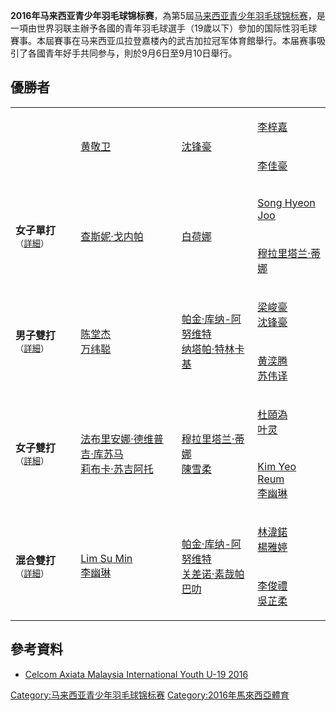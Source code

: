 {{noteTA|G1=Badminton}}
{{infobox badminton event
|name           = 2016年马来西亚青少年羽毛球锦标赛
|image          = 
|size           = 
|caption        = 
|dates          = 2016年12月6日－12月10日
|number_edition = 第5屆
|level          = 
|prize_money    =
|location       = {{MAS}}[[瓜拉登嘉楼|瓜拉登嘉楼]]
|venue          = 
|previous       = 2015年马来西亚青少年羽毛球锦标赛
|next           = 2017年马来西亚青少年羽毛球锦标赛
}}
'''2016年马来西亚青少年羽毛球锦标赛'''，為第5屆[[马来西亚青少年羽毛球锦标赛|马来西亚青少年羽毛球锦标赛]]，是一項由世界羽联主辦予各國的青年羽毛球選手（19歲以下）參加的国际性羽毛球賽事。本屆賽事在马来西亚瓜拉登嘉楼內的武吉加拉冠军体育館舉行。本届赛事吸引了各國青年好手共同参与，則於9月6日至9月10日舉行。

== 優勝者 ==
{| {{MedalistTable|type=項目|columns=1|labelwidth=100px|style=font-size:small;}}
|-
|rowspan=2|{{nowrap|'''男子單打'''<small>（[[#男子單打|詳細]]）</small>}}
|rowspan=2| {{flagicon|SIN}} [[黄敬卫|黄敬卫]]
|rowspan=2| {{flagicon|MAS}} [[沈锋豪|沈锋豪]]
|rowspan=1| {{flagicon|MAS}} [[李梓嘉|李梓嘉]]
|-
|{{flagicon|TPE}} [[李佳豪|李佳豪]]
|-
|rowspan=2|'''女子單打'''<small>（[[#女子單打|詳細]]）</small>
|rowspan=2| {{flagicon|THA}} [[查斯妮·戈内帕|查斯妮·戈内帕]]
|rowspan=2| {{flagicon|KOR}} [[白荷娜|白荷娜]]
|rowspan=1| {{flagicon|KOR}} [[Song_Hyeon_Joo|Song Hyeon Joo]]
|-
|{{flagicon|MAS}} [[穆拉里塔兰·蒂娜|穆拉里塔兰·蒂娜]]
|-
|rowspan=2|'''男子雙打'''<small>（[[#男子雙打|詳細]]）</small>
|rowspan=2|{{flagicon|MAS}} [[陈堂杰|陈堂杰]]<br/>{{flagicon|MAS}} [[万纬聪|万纬聪]]
|rowspan=2|{{flagicon|THA}} [[帕金·库纳-阿努维特|帕金·库纳-阿努维特]]<br/>{{flagicon|THA}} [[纳塔帕·特林卡基|纳塔帕·特林卡基]]
|rowspan=1|{{flagicon|MAS}} [[梁峻豪|梁峻豪]]<br/>{{flagicon|MAS}} [[沈锋豪|沈锋豪]]
|-
|{{flagicon|MAS}} [[黄湙腾|黄湙腾]]<br/>{{flagicon|MAS}} [[苏伟译|苏伟译]]
|-
|rowspan=2|'''女子雙打'''<small>（[[#女子雙打|詳細]]）</small>
|rowspan=2|{{flagicon|INA}} [[法布里安娜·德维普吉·库苏马|法布里安娜·德维普吉·库苏马]]<br/>{{flagicon|INA}} [[莉布卡·苏吉阿托|莉布卡·苏吉阿托]]
|rowspan=2|{{flagicon|MAS}} [[穆拉里塔兰·蒂娜|穆拉里塔兰·蒂娜]]<br/>{{flagicon|MAS}} [[陳雪柔|陳雪柔]]
|rowspan=1|{{flagicon|MAS}} [[杜頤溈|杜頤溈]]<br/>{{flagicon|MAS}} [[叶灵|叶灵]]
|-
|{{flagicon|KOR}} [[Kim_Yeo_Reum|Kim Yeo Reum]]<br/>{{flagicon|KOR}} [[李幽琳|李幽琳]]
|-
|rowspan=2|'''混合雙打'''<small>（[[#混合雙打|詳細]]）</small>
|rowspan=2|{{flagicon|KOR}} [[Lim_Su_Min|Lim Su Min]]<br/>{{flagicon|KOR}} [[李幽琳|李幽琳]]
|rowspan=2|{{flagicon|THA}} [[帕金·库纳-阿努维特|帕金·库纳-阿努维特]]<br/>{{flagicon|THA}} [[关差诺·素哉帕巴叻|关差诺·素哉帕巴叻]]
|rowspan=1|{{flagicon|HKG}} [[林湋鍩|林湋鍩]]<br/>{{flagicon|HKG}} [[楊雅婷|楊雅婷]]
|-
|{{flagicon|HKG}} [[李俊禮|李俊禮]]<br/>{{flagicon|HKG}} [[吳芷柔|吳芷柔]]
|}

==參考資料==
{{Reflist}}
*[http://tournamentsoftware.com/sport/tournament.aspx?id=1D6381B3-28FD-4AC4-97A1-EFE678424FF7&d=20160910 Celcom Axiata Malaysia International Youth U-19 2016]{{en}}

[[Category:马来西亚青少年羽毛球锦标赛|Category:马来西亚青少年羽毛球锦标赛]]
[[Category:2016年馬來西亞體育|Category:2016年馬來西亞體育]]